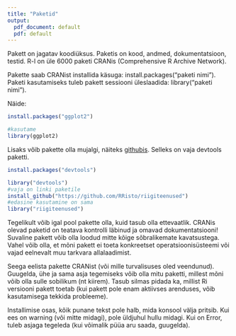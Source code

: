 ```yaml
---
title: "Paketid"
output:
  pdf_document: default
  pdf: default
---
```


Pakett on jagatav koodiüksus. Paketis on kood, andmed, dokumentatsioon, testid. R-l on üle 6000 paketi CRANis (Comprehensive R Archive Network).

Pakette saab CRANist installida käsuga: install.packages("paketi nimi"). Paketi kasutamiseks tuleb pakett sessiooni üleslaadida: library("paketi nimi"). 

Näide:
```r
install.packages("ggplot2")
```
```r
#kasutame
library(ggplot2)
```

Lisaks võib pakette olla mujalgi, näiteks [githubis](www.github.com). Selleks on vaja devtools paketti.

```r
install.packages("devtools")
```
```r
library("devtools")
#vaja on linki paketile
install_github("https://github.com/RRisto/riigiteenused")
#edasine kasutamine on sama
library("riigiteenused")
```

Tegelikult võib igal pool pakette olla, kuid tasub olla ettevaatlik. CRANis olevad paketid on teatava kontrolli läbinud ja omavad dokumentatsiooni! Suvaline pakett võib olla loodud mitte kõige sõbralikemate kavatsustega. Vahel võib olla, et mõni pakett ei toeta konkreetset operatsioonisüsteemi või vajad eelnevalt muu tarkvara allalaadimist. 

Seega eelista pakette CRANist (või mille turvalisuses oled veendunud). Guugelda, ühe ja sama asja tegemiseks võib olla mitu paketti, millest mõni võib olla sulle sobilikum (nt kiirem). Tasub silmas pidada ka, millist Ri versiooni pakett toetab (kui pakett pole enam aktiivses arenduses, võib kasutamisega tekkida probleeme).

Installimise osas, kõik punane tekst pole halb, mida konsool välja pritsib. Kui ees on warning (või mitte midagi), pole üldjuhul hullu midagi. Kui on Error, tuleb asjaga tegeleda (kui võimalik püüa aru saada, guugelda).

